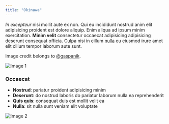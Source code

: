 ```yaml
---
title: "Okinawa"
---
```


*In excepteur* nisi mollit aute ex non. Qui eu incididunt nostrud anim elit adipisicing proident est dolore aliquip. Enim aliqua ad ipsum minim exercitation. **Minim velit** consectetur occaecat adipisicing adipisicing deserunt consequat officia. Culpa nisi in cillum [nulla](https://example.com) eu eiusmod irure amet elit cillum tempor laborum aute sunt.

Image credit belongs to <a href="https://unsplash.com/@gaspanik" target="_blank" rel="noopener norefferer">@gaspanik</a>.

![Image 1](masaaki-komori-1ze0ZKy9F88-unsplash.jpg)

### Occaecat

- **Nostrud**: pariatur proident adipisicing minim
- **Deserunt**: do nostrud laboris do pariatur laborum nulla ea reprehenderit
- **Quis quis**: consequat duis est mollit velit ea
- **Nulla**: sit nulla sunt veniam elit voluptate

![Image 2](masaaki-komori-FYz_g0lesak-unsplash.jpg)
